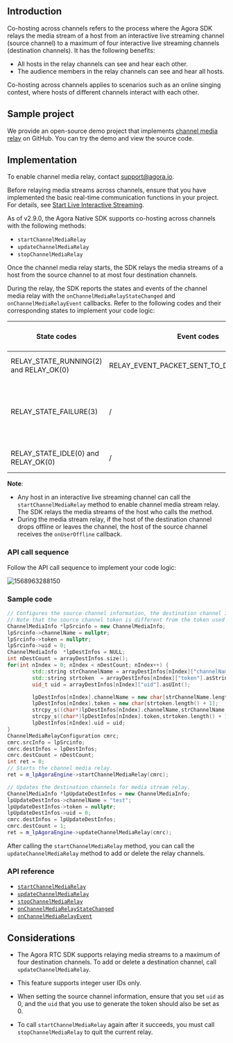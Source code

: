 <PlatformWrapper platform="windows-cpp">

## Introduction

Co-hosting across channels refers to the process where the Agora SDK relays the media stream of a host from an interactive live streaming channel (source channel) to a maximum of four interactive live streaming channels (destination channels). It has the following benefits:

- All hosts in the relay channels can see and hear each other.
- The audience members in the relay channels can see and hear all hosts.

Co-hosting across channels applies to scenarios such as an online singing contest, where hosts of different channels interact with each other.

## Sample project

We provide an open-source demo project that implements [channel media relay](https://github.com/AgoraIO/API-Examples/tree/master/windows/APIExample/APIExample/Advanced/CrossChannel) on GitHub. You can try the demo and view the source code.

## Implementation

<div class="alert note">To enable channel media relay, contact <a href="mailto:support@agora.io">support@agora.io</a>.</div>

Before relaying media streams across channels, ensure that you have implemented the basic real-time communication functions in your project. For details, see [Start Live Interactive Streaming](start_live_windows).

As of v2.9.0, the Agora Native SDK supports co-hosting across channels with the following methods:

- `startChannelMediaRelay`
- `updateChannelMediaRelay`
- `stopChannelMediaRelay`

Once the channel media relay starts, the SDK relays the media streams of a host from the source channel to at most four destination channels.

During the relay, the SDK reports the states and events of the channel media relay with the `onChannelMediaRelayStateChanged` and `onChannelMediaRelayEvent` callbacks. Refer to the following codes and their corresponding states to implement your code logic:

| State codes | Event codes | The media stream relay state |
| ---------------- | ---------------- | ---------------- |
| RELAY_STATE_RUNNING(2) and RELAY_OK(0)      | RELAY_EVENT_PACKET_SENT_TO_DEST_CHANNEL(4)     | The channel media relay starts.      |
| RELAY_STATE_FAILURE(3)      | /     | Exceptions occur for the media stream relay. Refer to the error parameter for troubleshooting.      |
| RELAY_STATE_IDLE(0) and RELAY_OK(0)      | /     | The channel media relay stops.      |

**Note**:
- Any host in an interactive live streaming channel can call the `startChannelMediaRelay` method to enable channel media stream relay. The SDK relays the media streams of the host who calls the method.
- During the media stream relay, if the host of the destination channel drops offline or leaves the channel, the host of the source channel receives the `onUserOffline` callback.

### API call sequence

Follow the API call sequence to implement your code logic:

![1568963288150](https://web-cdn.agora.io/docs-files/1568963288150)

### Sample code

```cpp
// Configures the source channel information, the destination channel information, and the number of destination channels.
// Note that the source channel token is different from the token used for joining the source channel. You need to generate the source channel token with the source channel name and a uid of 0.
ChannelMediaInfo *lpSrcinfo = new ChannelMediaInfo;
lpSrcinfo->channelName = nullptr;
lpSrcinfo->token = nullptr;
lpSrcinfo->uid = 0;
ChannelMediaInfo  *lpDestInfos = NULL;
int nDestCount = arrayDestInfos.size();	
for(int nIndex = 0; nIndex < nDestCount; nIndex++) {
		std::string strChannelName = arrayDestInfos[nIndex]["channelName"].asString();
		std::string strtoken  = arrayDestInfos[nIndex]["token"].asString();
		uid_t uid = arrayDestInfos[nIndex]["uid"].asUInt();

		lpDestInfos[nIndex].channelName = new char[strChannelName.length() + 1];
		lpDestInfos[nIndex].token = new char[strtoken.length() + 1];
		strcpy_s((char*)lpDestInfos[nIndex].channelName,strChannelName.length() + 1,strChannelName.c_str());
		strcpy_s((char*)lpDestInfos[nIndex].token,strtoken.length() + 1,strtoken.c_str());
		lpDestInfos[nIndex].uid = uid;
}
ChannelMediaRelayConfiguration cmrc;
cmrc.srcInfo = lpSrcinfo;
cmrc.destInfos = lpDestInfos;
cmrc.destCount = nDestCount;
int ret = 0;
// Starts the channel media relay.
ret = m_lpAgoraEngine->startChannelMediaRelay(cmrc);

// Updates the destination channels for media stream relay.
ChannelMediaInfo *lpUpdateDestInfos = new ChannelMediaInfo;
lpUpdateDestInfos->channelName = "test";
lpUpdateDestInfos->token = nullptr;
lpUpdateDestInfos->uid = 0;
cmrc.destInfos = lpUpdateDestInfos;
cmrc.destCount = 1;
ret = m_lpAgoraEngine->updateChannelMediaRelay(cmrc);	
```

<div class="alert note">After calling the <code>startChannelMediaRelay</code> method, you can call the <code>updateChannelMediaRelay</code> method to add or delete the relay channels.</div>

### API reference

- [`startChannelMediaRelay`](./API%20Reference/cpp/classagora_1_1rtc_1_1_i_rtc_engine.html#acb72f911830a6fdb77e0816d7b41dd5c)
- [`updateChannelMediaRelay`](./API%20Reference/cpp/classagora_1_1rtc_1_1_i_rtc_engine.html#afad0d3f3861c770200a884b855276663)
- [`stopChannelMediaRelay`](./API%20Reference/cpp/classagora_1_1rtc_1_1_i_rtc_engine.html#ab4a1c52a83a08f7dacab6de36f4681b8)
- [`onChannelMediaRelayStateChanged`](./API%20Reference/cpp/classagora_1_1rtc_1_1_i_rtc_engine_event_handler.html#a8f22b85194d4b771bbab0e1c3b505b22)
- [`onChannelMediaRelayEvent`](./API%20Reference/cpp/classagora_1_1rtc_1_1_i_rtc_engine_event_handler.html#a89a4085f36c25eeed75c129c82ca9429)

## Considerations

- The Agora RTC SDK supports relaying media streams to a maximum of four destination channels. To add or delete a destination channel, call `updateChannelMediaRelay`.
- This feature supports integer user IDs only.

- When setting the source channel information, ensure that you set `uid` as 0, and the `uid` that you use to generate the token should also be set as 0.

- To call `startChannelMediaRelay` again after it succeeds, you must call `stopChannelMediaRelay` to quit the current relay.

</PlatformWrapper>